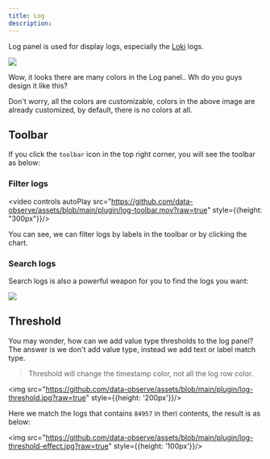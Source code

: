 ```yaml
---
title: Log
description: 
---
```



Log panel is used for display logs, especially the [Loki](https://github.com/search?q=loki&type=repositories) logs.

<img src="https://github.com/data-observe/assets/blob/main/plugin/log.jpg?raw=true"/>

Wow, it looks there are many colors in the Log panel.. Wh do you guys design it like this? 

Don't worry, all the colors are customizable, colors in the above image are already customized, by default, there is no colors at all.


## Toolbar 

If you click the `toolbar` icon in the top right corner, you will see the toolbar as below:

### Filter logs

<video controls autoPlay src="https://github.com/data-observe/assets/blob/main/plugin/log-toolbar.mov?raw=true" style={{height: "300px"}}/>

You can see, we can filter logs by labels in the toolbar or by clicking the chart. 

### Search logs 

Search logs is also a powerful weapon for you to find the logs you want:

<img src="https://github.com/data-observe/assets/blob/main/plugin/search-logs.jpg?raw=true" />

## Threshold 

You may wonder, how can we add value type thresholds to the log panel? The answer is we don't add value type, instead we add text or label match type.

> Threshold will change the timestamp color, not all the log row color.

<img src="https://github.com/data-observe/assets/blob/main/plugin/log-threshold.jpg?raw=true" style={{height: '200px'}}/>

Here we match the logs that contains `84957` in theri contents, the result is as below:


<img src="https://github.com/data-observe/assets/blob/main/plugin/log-threshold-effect.jpg?raw=true" style={{height: '100px'}}/>




